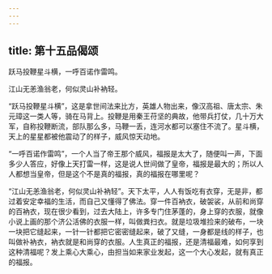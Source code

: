 ```yaml
---
---
---
```

title: 第十五品偈颂
---




跃马投鞭星斗横，一呼百诺作雷鸣。

江山无恙渔翁老，何似灵山补衲轻。

“跃马投鞭星斗横”，这是拿世间法来比方，英雄人物出来，像汉高祖、唐太宗、朱元璋这一类人等，骑在马背上。投鞭是用秦王苻坚的典故，他带兵打仗，几十万大军，自称投鞭断流，部队那么多，马鞭一丢，连河水都可以塞住不流了。星斗横，天上的星星都被他震动了的样子，威风惊天动地。

“一呼百诺作雷鸣”，一个人当了帝王那个威风，福报是太大了，随便叫一声，下面多少人答应，好像上天打雷一样，这是说人世间做了皇帝，福报是最大的；所以人人都想当皇帝，但是这个不是真的福报，真的福报在哪里呢？

“江山无恙渔翁老，何似灵山补衲轻”。天下太平，人人有饭吃有衣穿，无是非，都过着安定幸福的生活，而自己又懂得了佛法。穿一件百衲衣，破袈裟，从前和尚穿的百衲衣，现在很少看到，过去大陆上，许多专门住茅蓬的，身上穿的衣服，就像小说上画的那个济公活佛的衣服一样，叫做粪扫衣。就是垃圾堆捡来的破布，一块一块把它缝起来，一针一针都把它密密缝起来，破了又缝，一身都是线的样子，也叫做补衲衣，衲衣就是和尚穿的衣服。人生真正的福报，还是清福最难，如何享到这种清福呢？发上乘心大乘心，由担当如来家业发起，这一个大心发起，就有真正的福报。